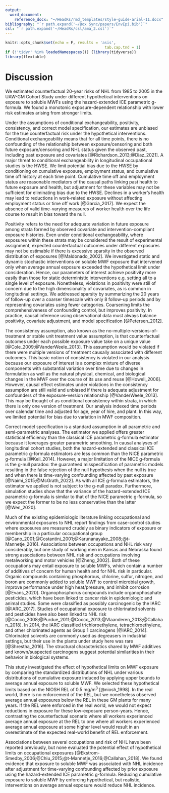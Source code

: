 ```yaml
---
output:
  word_document:
    reference_docx: "~/HeadRs/rmd_templates/style-guide-arial-11.docx"
bibliography: "`r path.expand('~/Box Sync/papers/EnvEpi.bib')`"
csl: "`r path.expand('~/HeadRs/csl/ama_2.csl')`"
---
```


```r
knitr::opts_chunk$set(echo = F, results = 'asis',
											tab.cap.tnd = 1)
if (!'tidyr' %in% loadedNamespaces()) {library(tidyverse)}
library(flextable)
```

# Discussion

We estimated counterfactual 20-year risks of NHL from 1985 to 2005 in the UAW-GM  Cohort Study under different hypothetical interventions on exposure to soluble MWFs using the hazard-extended ICE parametric g-formula. We found a monotonic exposure-dependent relationship with lower risk estimates arising from stronger limits.

Under the assumptions of conditional exchangeability, positivity, consistency, and correct model specification, our estimates are unbiased for the true counterfactual risk under the hypothetical interventions. Conditional exchangeability means that for all time points, there is no confounding of the relationship between exposure/censoring and both future exposure/censoring and NHL status given the observed past, including past exposure and covariates [@Richardson_2013;@Diaz_2021]. A major threat to conditional exchangeability in longitudinal occupational studies is the HWSE. We limit potential bias due to the HWSE by conditioning on cumulative exposure, employment status, and cumulative time off history at each time point. Cumulative time off and employment status are reasonable mediators of the causal paths linking past health to future exposure and health, but adjustment for these variables may not be sufficient for eliminating bias due to the HWSE. Declines in a worker's health may lead to reductions in work-related exposure without affecting employment status or time off work [@Garcia_2017]. We expect the absence of valid time-varying measures of worker health over the life course to result in bias toward the null.

Positivity refers to the need for adequate variation in future exposure among strata formed by observed covariate and intervention-compliant exposure histories. Even under conditional exchangeability, where exposures within these strata may be considered the result of experimental assignment, expected counterfactual outcomes under different exposures may not be estimable if there is excessive sparsity in the observed distribution of exposures [@Maldonado_2002]. We investigated static and dynamic stochastic interventions on soluble MWF exposure that intervened only when average annual exposure exceeded the hypothetical limit under consideration. Hence, our parameters of interest achieve positivity more easily than those for static deterministic interventions e.g. setting all to a single level of exposure. Nonetheless, violations in positivity were still of concern due to the high dimensionality of covariates, as is common in longitudinal settings. We addressed sparsity by summarizing the 20 years of follow-up over a coarser timescale with only 8 follow-up periods and by representing covariates using fewer categories. Coarsening limits the comprehensiveness of confounding control, but improves positivity. In practice, causal inference using observational data must always balance positivity, covariate adjustment, and model specification [@Petersen_2012].
<!-- When estimating causal effects using estimators that do not require exposure modeling, as is the case with ICE g-formula methods, concerns over potential bias due to practical violations in positivity may be relaxed if correct model specification, discussed below, is attained. -->

The consistency assumption, also known as the no-multiple-versions-of-treatment or stable unit treatment value assumption, is that counterfactual outcomes under each possible exposure value take on a unique value [@Cole_2009;@VanderWeele_2013]. This assumption would be violated if there were multiple versions of treatment causally associated with different outcomes. This basic notion of consistency is violated in our analysis because our exposure of interest is a complex mixture of diverse components with substantial variation over time due to changes in formulation as well as the natural physical, chemical, and biological changes in the MWF over the course of its use and reuse [@Howell_2006]. However, causal effect estimates under violations in the consistency assumption are still valid and unbiased if there is adequate adjustment for confounders of the exposure-version relationship [@VanderWeele_2013]. This may be thought of as conditional consistency within strata, in which there is only one version of treatment. Our analysis indexed time periods over calendar time and adjusted for age, year of hire, and plant. In this way, we limited potential for bias due to variation in MWF composition.

Correct model specification is a standard assumption in all parametric and semi-parametric analyses. The estimator we applied offers greater statistical efficiency than the classical ICE parametric g-formula estimator because it leverages greater parametric smoothing. In causal analyses of longitudinal cohort studies, both the hazard-extended and classical ICE parametric g-formula estimators are less common than the NICE parametric g-formula [@Keil_2014]. However, a major limitation of the NICE g-formula is the g-null paradox: the guaranteed misspecification of parametric models resulting in the false rejection of the null hypothesis when the null is true and when there is time-varying confounding affected by past exposure [@Naimi_2015;@McGrath_2022]. As with all ICE g-formula estimators, the estimator we applied is not subject to the g-null paradox. Furthermore, simulation studies show that the variance of the hazard-extended ICE parametric g-formula is similar to that of the NICE parametric g-formula, so we expect the former to be no less conservative than the latter [@Wen_2020].

<!-- In the last several decades, there have been substantial changes in the formulation of MWF, including the exclusion of nitrogenous compounds and the use of highly-refined mineral oils. The recent establishment of the Ecolabel for lubricants in the European Union reflects the shift toward prioritizing sustainability and health in the design and production of MWF and other lubricants [@EU_2018;@Skerlos_2008]. However, water-based MWF that satisfy Ecolabel criteria are nonetheless susceptible to the accumulation of dirt, metals, microbes, products of microbial metabolism, and unemulsified oil. These contaminants and their control strategies may also induce risks to human health. Furthermore, adoption of this new class of MWF remains limited, as is evidence of their safety. Considering the evolving complexity in MWF composition, epidemiologic investigations remain an invaluable approach for developing evidence-based occupational health policy and estimating their causal effect. -->

Much of the existing epidemiologic literature linking occupational and environmental exposures to NHL report findings from case-control studies where exposures are measured crudely as binary indicators of exposure or membership in a particular occupational group [@Cano_2001;@Costantini_2001;@Karunanayake_2008;@t-Mannetje_2016]. Associations between occupations and NHL risk vary considerably, but one study of working men in Kansas and Nebraska found strong associations between NHL risk and occupations involving metalworking and motor vehicles [@Zheng_2002]. Both of these occupations may entail exposure to soluble MWFs, which contain a number of additives of concern for human health and for NHL risk in particular. Organic compounds containing phosphorous, chlorine, sulfur, nitrogen, and boron are commonly added to soluble MWF to control microbial growth, improve performance under high heat/pressure, and inhibit corrosion [@Evans_2020]. Organophosphorus compounds include organophosphate pesticides, which have been linked to cancer risk in epidemiologic and animal studies. Some were classified as possibly carcinogenic by the IARC [@IARC_2017]. Studies of occupational exposure to chlorinated solvents and pesticides have also been linked to NHL risk [@Cocco_2008;@Purdue_2011;@Cocco_2013;@Vlaanderen_2013;@Callahan_2018]. In 2014, the IARC classified trichloroethylene, tetrachloroethylene, and other chlorinated agents as Group 1 carcinogens [@IARC_2014]. Chlorinated solvents are commonly used as degreasers in industrial settings, but their use in the plants under study here was rare [@Shrestha_2016]. The structural characteristics shared by MWF additives and known/suspected carcinogens suggest potential similarities in their behavior in biological systems.

This study investigated the effect of hypothetical limits on MWF exposure by comparing the standardized distributions of NHL under various distributions of cumulative exposure induced by applying upper bounds to average annual exposure to soluble MWF. We selected these hypothetical limits based on the NIOSH REL of 0.5 mg/m^3^ [@niosh_1998]. In the real world, there is no enforcement of the REL, but we nonetheless observed average annual exposures below the REL in these GM plants for many years. If the REL were enforced in the real world, we would not expect reductions in exposure for these low-exposure person-years. Hence, contrasting the counterfactual scenario where all workers experienced average annual exposure at the REL to one where all workers experienced average annual exposure at some higher level would result in an overestimate of the expected real-world benefit of REL enforcement.

<!-- The interventions we considered are stochastic interventions resulting in post-intervention distributions of exposure that better reflect what we would expect if exposure limits were enforced in the real world. The interventions which ignore exposure to straight and synthetic MWFs are static. The interventions which reduce exposure to soluble MWF by a quantity determined by exposure to other MWF are dynamic. The dynamic stochastic interventions respect the fact that the REL is for total MWF, not just soluble MWF. If an individual experienced a large amount of exposure to straight and synthetic MWF in one year, then their exposure to soluble MWF should be bounded at a lower level so that the sum of their exposure to soluble, straight, and synthetic MWFs is no greater than the hypothetical limit.  -->

Associations between several occupations and risk of NHL have been reported previously, but none evaluated the potential effect of hypothetical limits on occupational exposures [@Ekstrom-Smedby_2006;@Chiu_2015;@t-Mannetje_2016;@Callahan_2018]. We found evidence that exposure to soluble MWF was associated with NHL incidence after adjustment for time-varying confounding affected by prior exposure using the hazard-extended ICE parametric g-formula. Reducing cumulative exposure to soluble MWF by enforcing hypothetical, but realistic, interventions on average annual exposure would reduce NHL incidence.